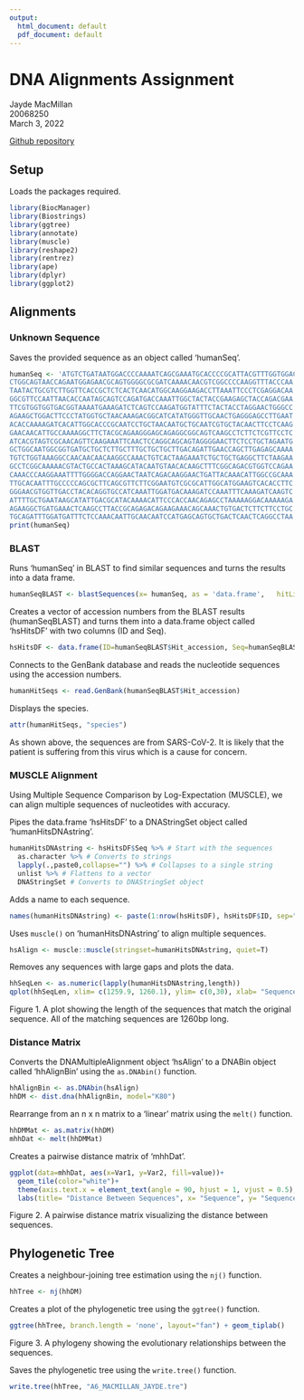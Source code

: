```yaml
---
output:
  html_document: default
  pdf_document: default
---
```


# DNA Alignments Assignment  
Jayde MacMillan  
20068250  
March 3, 2022  
  
[Github repository](https://github.com/jaydealexandra/DNAAlignments.git)
    
  
  
## Setup

Loads the packages required.
```r
library(BiocManager)
library(Biostrings)
library(ggtree)
library(annotate)
library(muscle)
library(reshape2)
library(rentrez)
library(ape)
library(dplyr)
library(ggplot2)
```
## Alignments  
  
  
  
### Unknown Sequence
Saves the provided sequence as an object called 'humanSeq'.
```r
humanSeq <- 'ATGTCTGATAATGGACCCCAAAATCAGCGAAATGCACCCCGCATTACGTTTGGTGGACCCTCAGATTCAA
CTGGCAGTAACCAGAATGGAGAACGCAGTGGGGCGCGATCAAAACAACGTCGGCCCCAAGGTTTACCCAA
TAATACTGCGTCTTGGTTCACCGCTCTCACTCAACATGGCAAGGAAGACCTTAAATTCCCTCGAGGACAA
GGCGTTCCAATTAACACCAATAGCAGTCCAGATGACCAAATTGGCTACTACCGAAGAGCTACCAGACGAA
TTCGTGGTGGTGACGGTAAAATGAAAGATCTCAGTCCAAGATGGTATTTCTACTACCTAGGAACTGGGCC
AGAAGCTGGACTTCCCTATGGTGCTAACAAAGACGGCATCATATGGGTTGCAACTGAGGGAGCCTTGAAT
ACACCAAAAGATCACATTGGCACCCGCAATCCTGCTAACAATGCTGCAATCGTGCTACAACTTCCTCAAG
GAACAACATTGCCAAAAGGCTTCTACGCAGAAGGGAGCAGAGGCGGCAGTCAAGCCTCTTCTCGTTCCTC
ATCACGTAGTCGCAACAGTTCAAGAAATTCAACTCCAGGCAGCAGTAGGGGAACTTCTCCTGCTAGAATG
GCTGGCAATGGCGGTGATGCTGCTCTTGCTTTGCTGCTGCTTGACAGATTGAACCAGCTTGAGAGCAAAA
TGTCTGGTAAAGGCCAACAACAACAAGGCCAAACTGTCACTAAGAAATCTGCTGCTGAGGCTTCTAAGAA
GCCTCGGCAAAAACGTACTGCCACTAAAGCATACAATGTAACACAAGCTTTCGGCAGACGTGGTCCAGAA
CAAACCCAAGGAAATTTTGGGGACCAGGAACTAATCAGACAAGGAACTGATTACAAACATTGGCCGCAAA
TTGCACAATTTGCCCCCAGCGCTTCAGCGTTCTTCGGAATGTCGCGCATTGGCATGGAAGTCACACCTTC
GGGAACGTGGTTGACCTACACAGGTGCCATCAAATTGGATGACAAAGATCCAAATTTCAAAGATCAAGTC
ATTTTGCTGAATAAGCATATTGACGCATACAAAACATTCCCACCAACAGAGCCTAAAAAGGACAAAAAGA
AGAAGGCTGATGAAACTCAAGCCTTACCGCAGAGACAGAAGAAACAGCAAACTGTGACTCTTCTTCCTGC
TGCAGATTTGGATGATTTCTCCAAACAATTGCAACAATCCATGAGCAGTGCTGACTCAACTCAGGCCTAA'
print(humanSeq)
```
  
  
### BLAST
Runs 'humanSeq' in BLAST to find similar sequences and turns the results into a data frame. 
```r
humanSeqBLAST <- blastSequences(x= humanSeq, as = 'data.frame',   hitListSize = 30, timeout = 500)
```
  
  
Creates a vector of accession numbers from the BLAST results (humanSeqBLAST) and turns them into a data.frame object called 'hsHitsDF' with two columns (ID and Seq).
```r
hsHitsDF <- data.frame(ID=humanSeqBLAST$Hit_accession, Seq=humanSeqBLAST$Hsp_hseq, stringsAsFactors = FALSE)
```
  
  
Connects to the GenBank database and reads the nucleotide sequences using the accession numbers.
```r
humanHitSeqs <- read.GenBank(humanSeqBLAST$Hit_accession)
```
  
Displays the species.
```r
attr(humanHitSeqs, "species")
```
As shown above, the sequences are from SARS-CoV-2. It is likely that the patient is suffering from this virus which is a cause for concern. 

### MUSCLE Alignment  
Using Multiple Sequence Comparison by Log-Expectation (MUSCLE), we can align multiple sequences of nucleotides with accuracy. 
  
  
Pipes the data.frame 'hsHitsDF' to a DNAStringSet object called 'humanHitsDNAstring'.
```r
humanHitsDNAstring <- hsHitsDF$Seq %>% # Start with the sequences
  as.character %>% # Converts to strings
  lapply(.,paste0,collapse="") %>% # Collapses to a single string
  unlist %>% # Flattens to a vector
  DNAStringSet # Converts to DNAStringSet object
```
  
  
Adds a name to each sequence.
```r
names(humanHitsDNAstring) <- paste(1:nrow(hsHitsDF), hsHitsDF$ID, sep="_")
```
  
  
Uses `muscle()` on 'humanHitsDNAstring' to align multiple sequences.
```r
hsAlign <- muscle::muscle(stringset=humanHitsDNAstring, quiet=T)
```
  
  
Removes any sequences with large gaps and plots the data.
```r
hhSeqLen <- as.numeric(lapply(humanHitsDNAstring,length))
qplot(hhSeqLen, xlim= c(1259.9, 1260.1), ylim= c(0,30), xlab= "Sequence Length (bp)")
```
  
Figure 1.  A plot showing the length of the sequences that match the original sequence. All of the matching sequences are 1260bp long.
  
  

### Distance Matrix
  
  
Converts the DNAMultipleAlignment object 'hsAlign' to a DNABin object called 'hhAlignBin' using the `as.DNAbin()` function.
```r
hhAlignBin <- as.DNAbin(hsAlign)
hhDM <- dist.dna(hhAlignBin, model="K80")
```
  
  

Rearrange from an n x n matrix to a ‘linear’ matrix using the `melt()` function.
```r
hhDMMat <- as.matrix(hhDM)
mhhDat <- melt(hhDMMat)
```
  
  
Creates a pairwise distance matrix of 'mhhDat'.
```r
ggplot(data=mhhDat, aes(x=Var1, y=Var2, fill=value))+ 
  geom_tile(color="white")+
  theme(axis.text.x = element_text(angle = 90, hjust = 1, vjust = 0.5), plot.title = element_text(hjust = 0.5))+
  labs(title= "Distance Between Sequences", x= "Sequence", y= "Sequence", fill= "Distance")
```
  
Figure 2. A pairwise distance matrix visualizing the distance between sequences.
  
  
  
## Phylogenetic Tree  
  
  
Creates a neighbour-joining tree estimation using the `nj()` function.
```r
hhTree <- nj(hhDM)
```
  
  
Creates a plot of the phylogenetic tree using the `ggtree()` function.
```r
ggtree(hhTree, branch.length = 'none', layout="fan") + geom_tiplab()
```
  
Figure 3. A phylogeny showing the evolutionary relationships between the sequences.
  
  
Saves the phylogenetic tree using the `write.tree()` function.
```r
write.tree(hhTree, "A6_MACMILLAN_JAYDE.tre")
```
